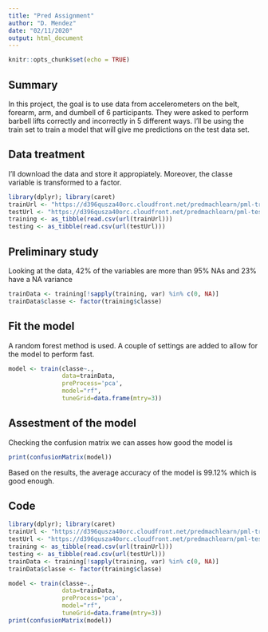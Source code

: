 ```yaml
---
title: "Pred Assignment"
author: "D. Mendez"
date: "02/11/2020"
output: html_document
---
```


```r
knitr::opts_chunk$set(echo = TRUE)
```

## Summary
In this project, the goal is to use data from accelerometers on the belt, forearm, arm, and dumbell of 6 participants. They were asked to perform barbell lifts correctly and incorrectly in 5 different ways. I'll be using the train set to train a model that will give me predictions on the test data set.

## Data treatment

I'll download the data and store it appropiately. Moreover, the classe variable is transformed to a factor.

```r
library(dplyr); library(caret)
trainUrl <- "https://d396qusza40orc.cloudfront.net/predmachlearn/pml-training.csv"
testUrl <- "https://d396qusza40orc.cloudfront.net/predmachlearn/pml-testing.csv"
training <- as_tibble(read.csv(url(trainUrl)))
testing <- as_tibble(read.csv(url(testUrl)))

```

## Preliminary study

Looking at the data, 42% of the variables are more than 95% NAs and 23% have a NA variance

```r
trainData <- training[!sapply(training, var) %in% c(0, NA)]
trainData$classe <- factor(training$classe)

```

## Fit the model

A random forest method is used. A couple of settings are added to allow for the model to perform fast.

```r

model <- train(classe~.,
               data=trainData,
               preProcess='pca',
               model="rf",
               tuneGrid=data.frame(mtry=3))
```

## Assestment of the model

Checking the confusion matrix we can asses how good the model is

```r
print(confusionMatrix(model))
```

Based on the results, the average accuracy of the model is 99.12% which is good enough.

## Code
```r
library(dplyr); library(caret)
trainUrl <- "https://d396qusza40orc.cloudfront.net/predmachlearn/pml-training.csv"
testUrl <- "https://d396qusza40orc.cloudfront.net/predmachlearn/pml-testing.csv"
training <- as_tibble(read.csv(url(trainUrl)))
testing <- as_tibble(read.csv(url(testUrl)))
trainData <- training[!sapply(training, var) %in% c(0, NA)]
trainData$classe <- factor(training$classe)

model <- train(classe~.,
               data=trainData,
               preProcess='pca',
               model="rf",
               tuneGrid=data.frame(mtry=3))
print(confusionMatrix(model))


```

